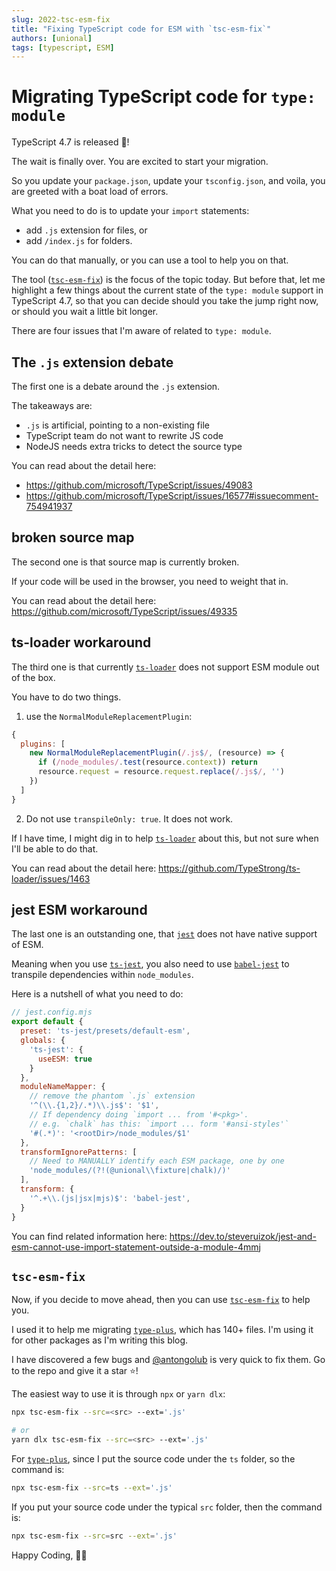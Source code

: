 ```yaml
---
slug: 2022-tsc-esm-fix
title: "Fixing TypeScript code for ESM with `tsc-esm-fix`"
authors: [unional]
tags: [typescript, ESM]
---
```


# Migrating TypeScript code for `type: module`

TypeScript 4.7 is released 🎉!

The wait is finally over.
You are excited to start your migration.

So you update your `package.json`,
update your `tsconfig.json`,
and voila, you are greeted with a boat load of errors.

What you need to do is to update your `import` statements:

- add `.js` extension for files, or
- add `/index.js` for folders.

You can do that manually,
or you can use a tool to help you on that.

The tool ([`tsc-esm-fix`]) is the focus of the topic today.
But before that,
let me highlight a few things about the current state of the `type: module` support in TypeScript 4.7,
so that you can decide should you take the jump right now,
or should you wait a little bit longer.

There are four issues that I'm aware of related to `type: module`.

## The `.js` extension debate

The first one is a debate around the `.js` extension.

The takeaways are:

- `.js` is artificial, pointing to a non-existing file
- TypeScript team do not want to rewrite JS code
- NodeJS needs extra tricks to detect the source type

You can read about the detail here:

- <https://github.com/microsoft/TypeScript/issues/49083>
- <https://github.com/microsoft/TypeScript/issues/16577#issuecomment-754941937>

## broken source map

The second one is that source map is currently broken.

If your code will be used in the browser,
you need to weight that in.

You can read about the detail here: <https://github.com/microsoft/TypeScript/issues/49335>

## ts-loader workaround

The third one is that currently [`ts-loader`] does not support ESM module out of the box.

You have to do two things.

1. use the `NormalModuleReplacementPlugin`:

```js
{
  plugins: [
    new NormalModuleReplacementPlugin(/.js$/, (resource) => {
      if (/node_modules/.test(resource.context)) return
      resource.request = resource.request.replace(/.js$/, '')
    })
  ]
}
```

2. Do not use `transpileOnly: true`. It does not work.

If I have time, I might dig in to help [`ts-loader`] about this,
but not sure when I'll be able to do that.

You can read about the detail here: <https://github.com/TypeStrong/ts-loader/issues/1463>

## jest ESM workaround

The last one is an outstanding one,
that [`jest`] does not have native support of ESM.

Meaning when you use [`ts-jest`], you also need to use [`babel-jest`] to transpile dependencies within `node_modules`.

Here is a nutshell of what you need to do:

```js
// jest.config.mjs
export default {
  preset: 'ts-jest/presets/default-esm',
  globals: {
    'ts-jest': {
      useESM: true
    }
  },
  moduleNameMapper: {
    // remove the phantom `.js` extension
    '^(\\.{1,2}/.*)\\.js$': '$1',
    // If dependency doing `import ... from '#<pkg>'.
    // e.g. `chalk` has this: `import ... form '#ansi-styles'`
    '#(.*)': '<rootDir>/node_modules/$1'
  },
  transformIgnorePatterns: [
    // Need to MANUALLY identify each ESM package, one by one
    'node_modules/(?!(@unional\\fixture|chalk)/)'
  ],
  transform: {
    '^.+\\.(js|jsx|mjs)$': 'babel-jest',
  }
}
```

You can find related information here: <https://dev.to/steveruizok/jest-and-esm-cannot-use-import-statement-outside-a-module-4mmj>

## `tsc-esm-fix`

Now, if you decide to move ahead,
then you can use [`tsc-esm-fix`] to help you.

I used it to help me migrating [`type-plus`], which has 140+ files.
I'm using it for other packages as I'm writing this blog.

I have discovered a few bugs and [@antongolub] is very quick to fix them.
Go to the repo and give it a star ⭐!

The easiest way to use it is through `npx` or `yarn dlx`:

```sh
npx tsc-esm-fix --src=<src> --ext='.js'

# or
yarn dlx tsc-esm-fix --src=<src> --ext='.js'
```

For [`type-plus`], since I put the source code under the `ts` folder,
so the command is:

```sh
npx tsc-esm-fix --src=ts --ext='.js'
```

If you put your source code under the typical `src` folder,
then the command is:

```sh
npx tsc-esm-fix --src=src --ext='.js'
```

Happy Coding, 🧑‍💻

[@antongolub]: https://github.com/antongolub
[`babel-jest`]: https://github.com/facebook/jest#using-babel
[`jest`]: http://facebook.github.io/jest/
[`ts-jest`]: https://kulshekhar.github.io/ts-jest/
[`ts-loader`]: https://github.com/TypeStrong/ts-loader
[`tsc-esm-fix`]: https://github.com/antongolub/tsc-esm-fix
[`type-plus`]: https://github.com/unional/type-plus
